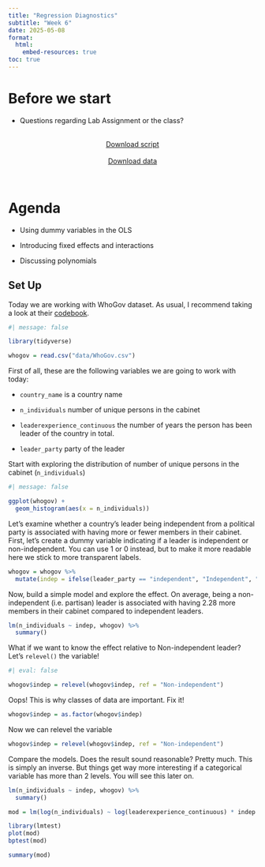 ```yaml
---
title: "Regression Diagnostics"
subtitle: "Week 6"
date: 2025-05-08
format: 
  html:
    embed-resources: true
toc: true
---
```


# Before we start

-   Questions regarding Lab Assignment or the class?

<br><center>
<a href="https://artur-baranov.github.io/nu-ps312-ds/scripts/ps312-d_06.qmd" class="btn btn-primary" role="button" download="ps312-d_06.qmd" style="width:200px" target="_blank">Download script</a>
</center>
<br>
<center>
<a href="https://artur-baranov.github.io/nu-ps312-ds/data/appelloyle_jprdata.dta" class="btn btn-primary" role="button" download="appelloyle_jprdata.dta" style="width:200px" target="_blank">Download data</a>
</center><br>

# Agenda

-   Using dummy variables in the OLS

-   Introducing fixed effects and interactions

-   Discussing polynomials

## Set Up

Today we are working with WhoGov dataset. As usual, I recommend taking a look at their [codebook](https://politicscentre.nuffield.ox.ac.uk/media/4117/whogov_codebook.pdf).

```r
#| message: false

library(tidyverse)

whogov = read.csv("data/WhoGov.csv")
```

First of all, these are the following variables we are going to work with today:

-   `country_name` is a country name

-   `n_individuals` number of unique persons in the cabinet

-   `leaderexperience_continuous` the number of years the person has been leader of the country in total.

-   `leader_party` party of the leader

Start with exploring the distribution of number of unique persons in the cabinet (`n_individuals`)

```r
#| message: false

ggplot(whogov) +
  geom_histogram(aes(x = n_individuals)) 
```

Let’s examine whether a country's leader being independent from a political party is associated with having more or fewer members in their cabinet. First, let's create a dummy variable indicating if a leader is independent or non-independent. You can use 1 or 0 instead, but to make it more readable here we stick to more transparent labels.

```r
whogov = whogov %>%
  mutate(indep = ifelse(leader_party == "independent", "Independent", "Non-independent"))
```

Now, build a simple model and explore the effect. On average, being a non-independent (i.e. partisan) leader is associated with having 2.28 more members in their cabinet compared to independent leaders.

```r
lm(n_individuals ~ indep, whogov) %>%
  summary()
```

What if we want to know the effect relative to Non-independent leader? Let's `relevel()` the variable!

```r
#| eval: false

whogov$indep = relevel(whogov$indep, ref = "Non-independent")
```

Oops! This is why classes of data are important. Fix it!

```r
whogov$indep = as.factor(whogov$indep)
```

Now we can relevel the variable

```r
whogov$indep = relevel(whogov$indep, ref = "Non-independent")
```

Compare the models. Does the result sound reasonable? Pretty much. This is simply an inverse. But things get way more interesting if a categorical variable has more than 2 levels. You will see this later on. 

```r
lm(n_individuals ~ indep, whogov) %>%
  summary()
```




```r
mod = lm(log(n_individuals) ~ log(leaderexperience_continuous) * indep + country_name + as.factor(year), whogov)

library(lmtest)
plot(mod)
bptest(mod)

summary(mod)

```




